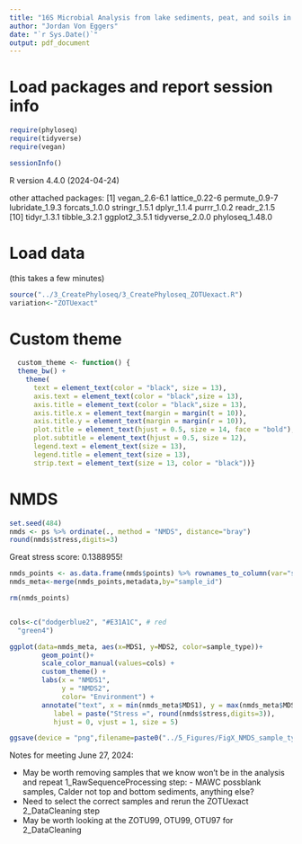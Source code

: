 ```yaml
---
title: "16S Microbial Analysis from lake sediments, peat, and soils in Wyoming mountains"
author: "Jordan Von Eggers"
date: "`r Sys.Date()`"
output: pdf_document
---
```


# Load packages and report session info
```r
require(phyloseq)
require(tidyverse)
require(vegan)

sessionInfo()
```


R version 4.4.0 (2024-04-24)

other attached packages:
 [1] vegan_2.6-6.1   lattice_0.22-6  permute_0.9-7   lubridate_1.9.3 forcats_1.0.0   stringr_1.5.1   dplyr_1.1.4     purrr_1.0.2     readr_2.1.5    
[10] tidyr_1.3.1     tibble_3.2.1    ggplot2_3.5.1   tidyverse_2.0.0 phyloseq_1.48.0


# Load data
(this takes a few minutes)
```r
source("../3_CreatePhyloseq/3_CreatePhyloseq_ZOTUexact.R")
variation<-"ZOTUexact"
```

# Custom theme
```r
  custom_theme <- function() {
  theme_bw() +
    theme(
      text = element_text(color = "black", size = 13),
      axis.text = element_text(color = "black",size = 13),
      axis.title = element_text(color = "black",size = 13),
      axis.title.x = element_text(margin = margin(t = 10)),
      axis.title.y = element_text(margin = margin(r = 10)),
      plot.title = element_text(hjust = 0.5, size = 14, face = "bold"),
      plot.subtitle = element_text(hjust = 0.5, size = 12),
      legend.text = element_text(size = 13),
      legend.title = element_text(size = 13),
      strip.text = element_text(size = 13, color = "black"))}
```


# NMDS
```r
set.seed(484)
nmds <- ps %>% ordinate(., method = "NMDS", distance="bray")
round(nmds$stress,digits=3)
```
Great stress score: 0.1388955!

```r
nmds_points <- as.data.frame(nmds$points) %>% rownames_to_column(var="sample_id")
nmds_meta<-merge(nmds_points,metadata,by="sample_id")

rm(nmds_points)


cols<-c("dodgerblue2", "#E31A1C", # red
  "green4")

ggplot(data=nmds_meta, aes(x=MDS1, y=MDS2, color=sample_type))+
        geom_point()+
        scale_color_manual(values=cols) + 
        custom_theme() +
        labs(x = "NMDS1",
             y = "NMDS2",
             color= "Environment") +   
        annotate("text", x = min(nmds_meta$MDS1), y = max(nmds_meta$MDS2), 
           label = paste("Stress =", round(nmds$stress,digits=3)), 
           hjust = 0, vjust = 1, size = 5)

ggsave(device = "png",filename=paste0("../5_Figures/FigX_NMDS_sample_type_",variation,".png"), height = 7, width=9, units="in")
```


Notes for meeting June 27, 2024:

- May be worth removing samples that we know won't be in the analysis and repeat 1_RawSequenceProcessing step:
        - MAWC possblank samples, Calder not top and bottom sediments, anything else?
- Need to select the correct samples and rerun the ZOTUexact 2_DataCleaning step
- May be worth looking at the ZOTU99, OTU99, OTU97 for 2_DataCleaning
